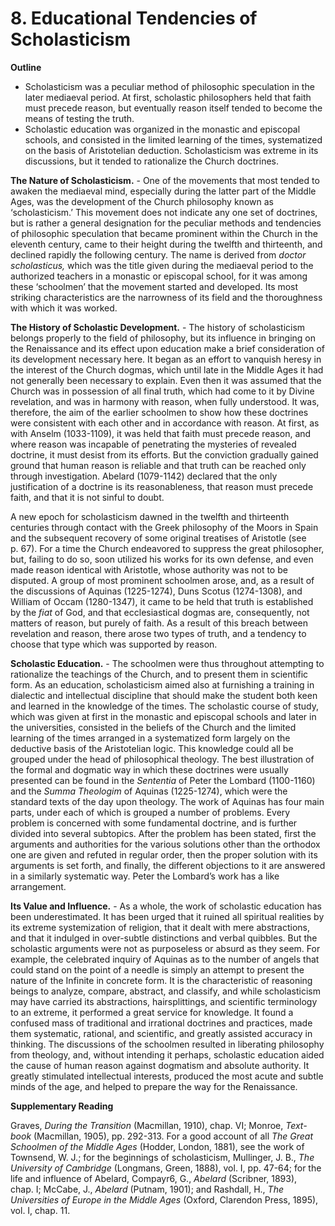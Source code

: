 # 8. Educational Tendencies of Scholasticism

**Outline**

-   Scholasticism was a peculiar method of philosophic speculation in the later mediaeval period. At first, scholastic philosophers held that faith must precede reason, but eventually reason itself tended to become the means of testing the truth.
-   Scholastic education was organized in the monastic and episcopal schools, and consisted in the limited learning of the times, systematized on the basis of Aristotelian deduction. Scholasticism was extreme in its discussions, but it tended to rationalize the Church doctrines.

**The Nature of Scholasticism.** - One of the movements that most tended to awaken the mediaeval mind, especially during the latter part of the Middle Ages, was the development of the Church philosophy known as 'scholasticism.' This movement does not indicate any one set of doctrines, but is rather a general designation for the peculiar methods and tendencies of philosophic speculation that became prominent within the Church in the eleventh century, came to their height during the twelfth and thirteenth, and declined rapidly the following century. The name is derived from *doctor scholasticus,* which was the title given during the mediaeval period to the authorized teachers in a monastic or episcopal school, for it was among these 'schoolmen' that the movement started and developed. Its most striking characteristics are the narrowness of its field and the thoroughness with which it was worked.

**The History of Scholastic Development.** - The history of scholasticism belongs properly to the field of philosophy, but its influence in bringing on the Renaissance and its effect upon education make a brief consideration of its development necessary here. It began as an effort to vanquish heresy in the interest of the Church dogmas, which until late in the Middle Ages it had not generally been necessary to explain. Even then it was assumed that the Church was in possession of all final truth, which had come to it by Divine revelation, and was in harmony with reason, when fully understood. It was, therefore, the aim of the earlier schoolmen to show how these doctrines were consistent with each other and in accordance with reason. At first, as with Anselm (1033-1109), it was held that faith must precede reason, and where reason was incapable of penetrating the mysteries of revealed doctrine, it must desist from its efforts. But the conviction gradually gained ground that human reason is reliable and that truth can be reached only through investigation. Abelard (1079-1142) declared that the only justification of a doctrine is its reasonableness, that reason must precede faith, and that it is not sinful to doubt.

A new epoch for scholasticism dawned in the twelfth and thirteenth centuries through contact with the Greek philosophy of the Moors in Spain and the subsequent recovery of some original treatises of Aristotle (see p. 67). For a time the Church endeavored to suppress the great philosopher, but, failing to do so, soon utilized his works for its own defense, and even made reason identical with Aristotle, whose authority was not to be disputed. A group of most prominent schoolmen arose, and, as a result of the discussions of Aquinas (1225-1274), Duns Scotus (1274-1308), and William of Occam (1280-1347), it came to be held that truth is established by the *fiat* of God, and that ecclesiastical dogmas are, consequently, not matters of reason, but purely of faith. As a result of this breach between revelation and reason, there arose two types of truth, and a tendency to choose that type which was supported by reason.

**Scholastic Education.** - The schoolmen were thus throughout attempting to rationalize the teachings of the Church, and to present them in scientific form. As an education, scholasticism aimed also at furnishing a training in dialectic and intellectual discipline that should make the student both keen and learned in the knowledge of the times. The scholastic course of study, which was given at first in the monastic and episcopal schools and later in the universities, consisted in the beliefs of the Church and the limited learning of the times arranged in a systematized form largely on the deductive basis of the Aristotelian logic. This knowledge could all be grouped under the head of philosophical theology. The best illustration of the formal and dogmatic way in which these doctrines were usually presented can be found in the *Sententia* of Peter the Lombard (1100-1160) and the *Summa Theologim* of Aquinas (1225-1274), which were the standard texts of the day upon theology. The work of Aquinas has four main parts, under each of which is grouped a number of problems. Every problem is concerned with some fundamental doctrine, and is further divided into several subtopics. After the problem has been stated, first the arguments and authorities for the various solutions other than the orthodox one are given and refuted in regular order, then the proper solution with its arguments is set forth, and finally, the different objections to it are answered in a similarly systematic way. Peter the Lombard's work has a like arrangement.

**Its Value and Influence.** - As a whole, the work of scholastic education has been underestimated. It has been urged that it ruined all spiritual realities by its extreme systemization of religion, that it dealt with mere abstractions, and that it indulged in over-subtle distinctions and verbal quibbles. But the scholastic arguments were not as purposeless or absurd as they seem. For example, the celebrated inquiry of Aquinas as to the number of angels that could stand on the point of a needle is simply an attempt to present the nature of the Infinite in concrete form. It is the characteristic of reasoning beings to analyze, compare, abstract, and classify, and while scholasticism may have carried its abstractions, hairsplittings, and scientific terminology to an extreme, it performed a great service for knowledge. It found a confused mass of traditional and irrational doctrines and practices, made them systematic, rational, and scientific, and greatly assisted accuracy in thinking. The discussions of the schoolmen resulted in liberating philosophy from theology, and, without intending it perhaps, scholastic education aided the cause of human reason against dogmatism and absolute authority. It greatly stimulated intellectual interests, produced the most acute and subtle minds of the age, and helped to prepare the way for the Renaissance.

**Supplementary Reading**

Graves, *During the Transition* (Macmillan, 1910), chap. VI; Monroe, *Text-book* (Macmillan, 1905), pp. 292-313. For a good account of all *The Great Schoolmen of the Middle Ages* (Hodder, London, 1881), see the work of Townsend, W. J.; for the beginnings of scholasticism, Mullinger, J. B., *The University of Cambridge* (Longmans, Green, 1888), vol. I, pp. 47-64; for the life and influence of Abelard, Compayr6, G., *Abelard* (Scribner, 1893), chap. I; McCabe, J., *Abelard* (Putnam, 1901); and Rashdall, H., *The Universities of Europe in the Middle Ages* (Oxford, Clarendon Press, 1895), vol. I, chap. 11.